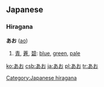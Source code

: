 == Japanese ==                             
{{ja-attention|Hiragana header should be replaced with POS header|key=p}}
===Hiragana===
'''あお''' ([[ao]])
# [[青]], [[蒼]], [[碧]]: [[blue]], [[green]], [[pale]]

[[Category:Japanese hiragana]]

[[ko:あお]]
[[csb:あお]]
[[ja:あお]]
[[pl:あお]]
[[tr:あお]]
